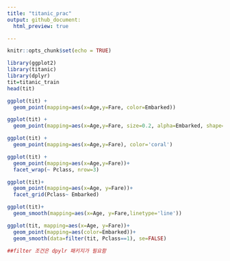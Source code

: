 ```yaml
---
title: "titanic_prac"
output: github_document:
  html_preview: true

---
```


```r
knitr::opts_chunk$set(echo = TRUE)
```



```r
library(ggplot2)
library(titanic)
library(dplyr)
tit=titanic_train
head(tit)
```

```r
ggplot(tit) +
  geom_point(mapping=aes(x=Age,y=Fare, color=Embarked))
```

```r
ggplot(tit) +
  geom_point(mapping=aes(x=Age,y=Fare, size=0.2, alpha=Embarked, shape=Embarked))
```

```r
ggplot(tit) +
  geom_point(mapping=aes(x=Age,y=Fare), color='coral')
```


```r
ggplot(tit) +
  geom_point(mapping=aes(x=Age,y=Fare))+
  facet_wrap(~ Pclass, nrow=3)
```

```r
ggplot(tit)+
  geom_point(mapping=aes(x=Age, y=Fare))+
  facet_grid(Pclass~ Embarked)
```
```r
ggplot(tit)+
  geom_smooth(mapping=aes(x=Age, y=Fare,linetype='line'))
```

```r
ggplot(tit, mapping=aes(x=Age, y=Fare))+
  geom_point(mapping=aes(color=Embarked))+
  geom_smooth(data=filter(tit, Pclass==1), se=FALSE)

##filter 조건은 dpylr 패키지가 필요함

```
